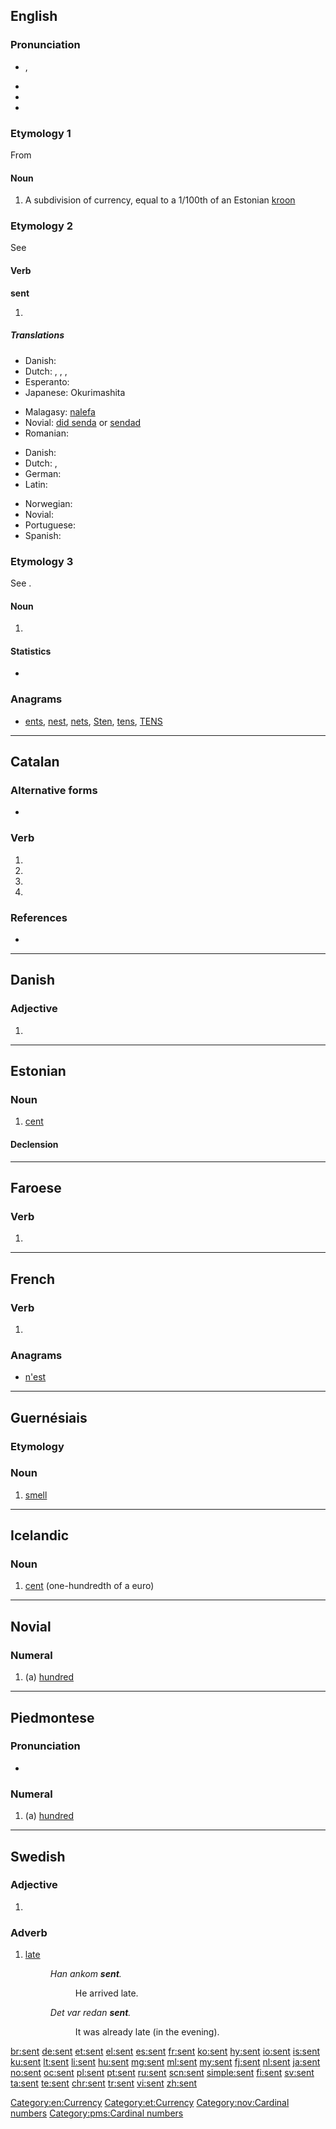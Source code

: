 ==English==

===Pronunciation===
* {{enPR|sĕnt}}, {{IPA|/sɛn̩t/|lang=en}}
* {{audio|en-us-sent.ogg|Audio (US)|lang=en}}
* {{rhymes|ɛnt|lang=en}}
* {{homophones|lang=en|cent|scent}}

===Etymology 1===
From {{etyl|et|en}}

====Noun====
{{en-noun|senti}}

# A subdivision of currency, equal to a 1/100th of an Estonian [[kroon]]

===Etymology 2===
See {{term|send}}

====Verb====
'''sent'''

# {{en-past of|send}}

=====Translations=====
{{trans-top|simple past of "to send"}}
* Danish: {{t|da|sendte}}
* Dutch: {{t+|nl|zond|s}}, {{t+|nl|zonden|p}}, {{t+|nl|verzond|s}}, {{t+|nl|verzonden|p}}
* Esperanto: {{t|eo|sendis}}
* Japanese: Okurimashita
{{trans-mid}}
* Malagasy: [[:mg:alefa|nalefa]]
* Novial: [[did senda]] or [[sendad]]
* Romanian: {{t+|ro|trimis}}
{{trans-bottom}}

{{trans-top|past participle of "to send"}}
* Danish: {{t|da|sendt}}
* Dutch: {{t+|nl|verzonden}}, {{t+|nl|gezonden}}
* German: {{t+|de|gesendet}}
* Latin: {{t|la|missus}}
{{trans-mid}}
* Norwegian: {{t|no|sendt}}
* Novial: {{t|nov|sendat}}
* Portuguese: {{t+|pt|enviado}}
* Spanish: {{t+|es|enviado}}
{{trans-bottom}}

===Etymology 3===
See {{l/en|scent}}.

====Noun====
{{en-noun}}

# {{obsolete form of|scent}}

====Statistics====
* {{rank|themselves|half|certain|269|sent|keep|myself|morning}}

===Anagrams===
* [[ents#English|ents]], [[nest#English|nest]], [[nets#English|nets]], [[Sten#English|Sten]], [[tens#English|tens]], [[TENS#English|TENS]]

[[Category:en:Currency]]

----

==Catalan==

===Alternative forms===
* {{l|ca|essent}}

===Verb===
{{head|ca|verb form}}

# {{present participle of|ésser|lang=ca}}
# {{present participle of|ser|lang=ca}}
# {{ca-verb form of|p=3|n=sg|t=pres|m=ind|sentir}}
# {{ca-verb form of|p=2|n=sg|m=impr|sentir}}

===References===
* {{R:IEC4}}

----

==Danish==

===Adjective===
{{head|da|adjective form}}

# {{neuter of|sen|lang=da}}

----

==Estonian==

===Noun===
{{et-noun|sendi|senti}}

# [[cent]]

====Declension====
{{rfinfl|et|noun}}

[[Category:et:Currency]]

----

==Faroese==

===Verb===
{{head|fo|verb form}}

# {{past participle of|senda|lang=fo}}

----

==French==

===Verb===
{{head|fr|verb form}}

# {{form of|third-person singular indicative present|sentir|lang=fr}}

===Anagrams===
* [[n'est|n'est]]

----

==Guernésiais==

===Etymology===
{{rfe|lang=roa-grn}}

===Noun===
{{roa-grn-noun|m}}

# [[smell]]

----

==Icelandic==

===Noun===
{{is-noun|n}}

# [[cent]] (one-hundredth of a euro)

{{tbot entry|Icelandic|cent|2009|December|is}}

----

==Novial==

===Numeral===
{{head|nov|numeral}}

# (a) [[hundred]]
[[Category:nov:Cardinal numbers]]
[[Category:pms:Cardinal numbers]]

----

==Piedmontese==

===Pronunciation===
* {{IPA|[sɛnt]|lang=pms}}

===Numeral===
{{head|pms|numeral}}

# (a) [[hundred]]

----

==Swedish==

===Adjective===
{{head|sv|adjective form}}

# {{sv-adj-form-abs-indef-n|sen}}

===Adverb===
{{sv-adv|senare|senast}}

# [[late]]
#: ''Han ankom '''sent'''.''
#:: He arrived late.
#: ''Det var redan '''sent'''.''
#:: It was already late (in the evening).

[[br:sent]]
[[de:sent]]
[[et:sent]]
[[el:sent]]
[[es:sent]]
[[fr:sent]]
[[ko:sent]]
[[hy:sent]]
[[io:sent]]
[[is:sent]]
[[ku:sent]]
[[lt:sent]]
[[li:sent]]
[[hu:sent]]
[[mg:sent]]
[[ml:sent]]
[[my:sent]]
[[fj:sent]]
[[nl:sent]]
[[ja:sent]]
[[no:sent]]
[[oc:sent]]
[[pl:sent]]
[[pt:sent]]
[[ru:sent]]
[[scn:sent]]
[[simple:sent]]
[[fi:sent]]
[[sv:sent]]
[[ta:sent]]
[[te:sent]]
[[chr:sent]]
[[tr:sent]]
[[vi:sent]]
[[zh:sent]]